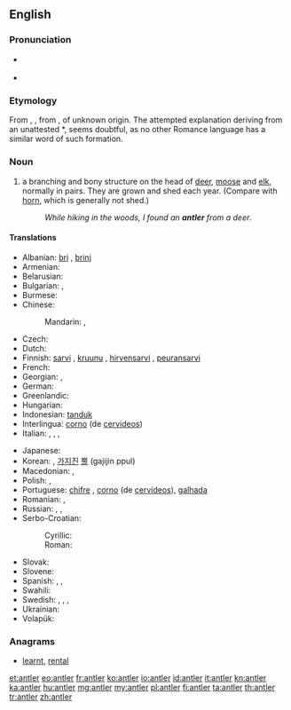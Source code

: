 ==English==
{{wikipedia}}

===Pronunciation===
* {{a|UK}} {{IPA|/ˈænt.lə(ɹ)/}} {{X-SAMPA|/{nt.l@(r)/}}
* {{audio|en-us-antler.ogg|Audio (US)}}

===Etymology===
From {{etyl|enm}} {{term|auntelere|lang=enm}}, {{term|hauntelere|lang=enm}}, from {{etyl|fro}} {{term|antoillier||antler, horn|lang=fro}}, of unknown origin. The attempted explanation deriving from an unattested {{etyl|la|-}} *{{term||([[rarum]]) [[ante]] [[ocularis]]|branch before the eyes|lang=la}}, seems doubtful, as no other Romance language has a similar word of such formation.

===Noun===
{{en-noun}}

# a branching and bony structure on the head of [[deer]], [[moose]] and [[elk]], normally in pairs. They are grown and shed each year. (Compare with [[horn]], which is generally not shed.)
#: ''While hiking in the woods, I found an '''antler''' from a deer''.

====Translations====
{{trans-top|bony structure on the head of deer, moose and elk}}
* Albanian: [[bri]] {{s}}, [[brinj]] {{p}}
* Armenian: {{t-|hy|եղջյուր|tr=eġǰyur}}
* Belarusian: {{t|be|рог|m|tr=roh|sc=Cyrl}}
* Bulgarian: {{t|bg|еленов рог|m|tr=elénov rog|sc=Cyrl}}, {{t|bg|рог|m|tr=rog|sc=Cyrl}}
* Burmese: {{t+|my|ချို|tr=gyo|sc=Mymr}}
* Chinese:
*: Mandarin: {{t|cmn|鹿角|tr=lùjiǎo|sc=Hani}}, {{t|cmn|角|tr=jiǎo|sc=Hani}}
* Czech: {{t-|cs|paroh|m}}
* Dutch: {{t+|nl|gewei|n}}
* Finnish: [[sarvi]] {{gloss|deer antler}}, [[kruunu]] {{gloss|deer antler}}, [[hirvensarvi]] {{gloss|moose antler}}, [[peuransarvi]] {{gloss|reindeer antler}}
* French: {{t+|fr|bois|m}}
* Georgian: {{t-|ka|ქორბუდა|sc=Geor|xs=Georgian}}, {{t-|ka|რქა|tr=rka|sc=Geor}}
* German: {{t+|de|Geweih|n}}
* Greenlandic: {{t-|kl|aagiaq|xs=Greenlandic}}
* Hungarian: {{t+|hu|agancs}}
* Indonesian: [[tanduk]]
* Interlingua: [[corno]] (de [[cervideo]]s)
* Italian: {{t+|it|corno|s}}, {{t+|it|corna|p}},  {{t-|it|corno ramificato}},  {{t+|it|palco|m}}
{{trans-mid}}
* Japanese: {{t|ja|角|tr=つの, tsuno|sc=Jpan}}
* Korean: {{t+|ko|뿔|tr=ppul|sc=Hang}}, [[가지진]] [[뿔]] (gajijin ppul)
* Macedonian: {{t-|mk|роговје|n|tr=rógovje}},  {{t-|mk|рог|m|tr=rog}}
* Polish: {{t|pl|róg|m}}, {{t|pl|poroże|n}}
* Portuguese: [[chifre]] {{m}}, [[corno]] {{m}} (de [[cervídeo]]s), [[galhada]] {{f}}
* Romanian: {{t-|ro|corn|s}}, {{t-|ro|coarne|p}}
* Russian: {{t|ru|рог|m|tr=rog|sc=Cyrl}}, {{t|ru|рог|m|p|tr=rogá|alt=рога|sc=Cyrl}}, {{t|ru|олений рог|m|tr=olénij rog|sc=Cyrl}}
* Serbo-Croatian:
*: Cyrillic: {{t|sh|рог|m|sc=Cyrl}}
*: Roman: {{t|sh|rog|m}}
* Slovak: {{t|sk|paroh|m}}
* Slovene: {{t|sl|rogovi|m|p}}
* Spanish: {{t+|es|cornamenta|f}}, {{t+|es|asta|f}}, {{t+|es|cuerno|m}}
* Swahili: {{t-|sw|pembe-tawi}}
* Swedish: {{t+|sv|horn|n}}, {{t+|sv|krona|c}}, {{t-|sv|hjorthorn|n}}, {{t-|sv|älghorn|n}}
* Ukrainian: {{t|uk|ріг|m|tr=rih|sc=Cyrl}}
* Volapük: {{t-|vo|tuigahon}}
{{trans-bottom}}

===Anagrams===
* [[learnt#English|learnt]], [[rental#English|rental]]

[[et:antler]]
[[eo:antler]]
[[fr:antler]]
[[ko:antler]]
[[io:antler]]
[[id:antler]]
[[it:antler]]
[[kn:antler]]
[[ka:antler]]
[[hu:antler]]
[[mg:antler]]
[[my:antler]]
[[pl:antler]]
[[fi:antler]]
[[ta:antler]]
[[th:antler]]
[[tr:antler]]
[[zh:antler]]